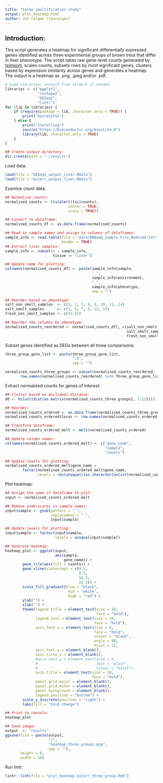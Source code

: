 ```yaml
--- 
title: "Salmo smoltification study"
output: plot_heatmap.html
author: Joe Colgan (joscolgan)
---
```


## Introduction:  
This script generates a heatmap for significant differentially expressed genes identified across three experimental groups of brown trout that differ in their phenotype.
The script takes raw gene-level counts generated by [tximport](https://bioconductor.org/packages/release/bioc/html/tximport.html), scales counts, subsets rows by most significant genes, clusters based by expression similarity across genes and generates a heatmap.  
The output is a heatmap as .png, .jpeg and/or .pdf.

```r
# Load libraries; install from scratch if needed
libraries <- c("ggplot2",
               "reshape2",
               "DESeq2",
               "lintr")
for (lib in libraries) {
    if (require(package = lib, character.only = TRUE)) {
        print("Successful")
    } else {
        print("Installing")
        source("https://bioconductor.org/biocLite.R")
        library(lib, character.only = TRUE)
    }
}

## Create output directory:
dir.create(path = "./results")
```

Load data:

```r
load(file = "DESeq2_output_liver.RData")
load(file = "eulerr_output_liver.RData")
```

Examine count data:

```r
## Normalise counts:
normalised_counts <- t(scale(t(txi$counts),
                             center = TRUE,
                             scale = TRUE))

## Convert to dataframe:
normalised_counts_df <- as.data.frame(normalised_counts)

## Read in sample names and assign to columns of dataframes:
sample_info <- read.table(file = "data/RNAseq_Sample_File_Reduced.txt",
                          header = TRUE)
## Extract liver samples:
sample_info <- subset(x = sample_info,
                      tissue == "Liver")

## Update name for plotting:
colnames(normalised_counts_df) <- paste(sample_info$sample,
                                        "_",
                                        sample_info$environment,
                                        "_",
                                        sample_info$phenotype,
                                        sep = "")

## Reorder based on phenotype:
salt_non_smolt_samples  <- c(1, 2, 5, 6, 9, 10, 11, 14)
salt_smolt_samples      <- c(3, 4, 7, 8, 12, 13)
fresh_non_smolt_samples <- c(15:22)

## Reorder the columns by phenotype:
normalised_counts_reordered <- normalised_counts_df[, c(salt_non_smolt_samples,
                                                        salt_smolt_samples,
                                                        fresh_non_smolt_samples)]
```

Subset genes identified as DEGs between all three comparisons:

```r
three_group_gene_list <- paste(three_group_gene_list,
                               ".1",
                               sep = "")

normalised_counts_three_groups <- subset(normalised_counts_reordered,
       row.names(normalised_counts_reordered) %in% three_group_gene_list)
```

Extract normalised counts for genes of interest:

```r
## Cluster based on euclidean distance:
dd <- hclust(dist(as.matrix(normalised_counts_three_groups[, 1:22])))

## Reorder:
normalised_counts_ordered <- as.data.frame(normalised_counts_three_groups[rev(dd$order), ])
normalised_counts_ordered$locus <- row.names(normalised_counts_ordered)

## Transform dataframe:
normalised_counts_ordered_melt <- melt(normalised_counts_ordered)

## Update column names:
colnames(normalised_counts_ordered_melt) <- c("gene_name",
                                              "sample",
                                              "counts")

## Update levels for plotting:
normalised_counts_ordered_melt$gene_name <-
        factor(normalised_counts_ordered_melt$gene_name,
               levels = rev(unique(c(as.character(unlist(normalised_counts_ordered_melt$gene_name))))))
```

Plot heatmap:

```r
## Assign the name of dataframe to plot:
input <- normalised_counts_ordered_melt

## Remove underscores in sample names:
input$sample <- gsub(pattern = "_",
                     replacement = " ",
                     input$sample)

## Update levels for plotting:
input$sample <- factor(input$sample,
                       levels = unique(input$sample))

## Generate heatmap:
heatmap_plot <- ggplot(input,
                       aes(sample,
                           gene_name)) +
        geom_tile(aes(fill = counts)) +
        geom_vline(xintercept = c(0.5,
                                  8.5,
                                  14.5,
                                  22.5)) +
        scale_fill_gradient2(low = "black",
                             mid = "white",
                             high = "red") +
        ylab("") +
        xlab("") +
        theme(legend.title = element_text(size = 10,
                                          face = "bold"),
              legend.text = element_text(size = 10,
                                         face = "bold"),
              axis.text.x = element_text(size = 8,
                                         face = "bold",
                                         colour = "black",
                                         angle = 90,
                                         hjust = 1),
              axis.text.y = element_blank(),
              axis.ticks.y = element_blank(),
              #axis.text.y = element_text(size = 6,
              #                           face = "plain",
              #                           colour = "black"),
              axis.title = element_text(size = 10,
                                        face = "bold"),
              panel.grid.major = element_blank(),
              panel.grid.minor = element_blank(),
              panel.background = element_blank(),
              legend.position = "bottom") +
        scale_y_discrete(position = "right") +
        labs(fill = "Fold change")

## Print to console:
heatmap_plot

## Save image:
output  <- "results"
ggsave(file = paste(output,
                    "/",
                    "heatmap_three_groups.png",
                    sep = ""),
       height = 6,
       width = 10)
```

Run lintr:

```r
lintr::lint(file = "plot_heatmap_eulerr_three_group.Rmd")
```

